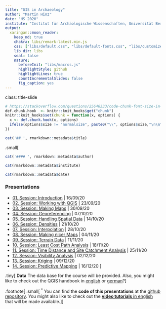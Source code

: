 ```yaml
---
title: "GIS in Archaeology"
author: "Martin Hinz"
date: "HS 2020"
institute: "Institut für Archäologische Wissenschaften, Universität Bern"
output:
  xaringan::moon_reader:
    keep_md: true
    chakra: libs/remark-latest.min.js
    css: ["libs/default.css", "libs/default-fonts.css", "libs/customize.css"]
    lib_dir: libs
    seal: false
    nature:
      beforeInit: "libs/macros.js"
      highlightStyle: github
      highlightLines: true
      countIncrementalSlides: false
      fig_caption: yes
---
```

class: title-slide
```r
# https://stackoverflow.com/questions/25646333/code-chunk-font-size-in-rmarkdown-with-knitr-and-latex
def.chunk.hook  <- knitr::knit_hooks$get("chunk")
knitr::knit_hooks$set(chunk = function(x, options) {
  x <- def.chunk.hook(x, options)
  ifelse(options$size != "normalsize", paste0("\\", options$size,"\n\n", x, "\n\n \\normalsize"), x)
})
```

```r
cat('## ', rmarkdown::metadata$title)
```
.small[
```r
cat('#### ', rmarkdown::metadata$author)
```

```r
cat(rmarkdown::metadata$institute)
```

```r
cat(rmarkdown::metadata$date)
```

### Presentations

- [01\. Session: Introduction](01) | 16/09/20
- [02\. Session: Working with QGIS](02) | 23/09/20
- [03\. Session: Making Maps](03) | 30/09/20
- [04\. Session: Georeferencing](04) | 07/10/20
- [05\. Session: Handling Spatial Data](05) | 14/10/20
- [06\. Session: Densities](06) | 21/10/20
- [07\. Session: Interpolation](07) | 28/10/20
- [08\. Session: Making nicer Maps](08) | 04/11/20
- [09\. Session: Terrain Data](09) | 11/11/20
- [10\. Session: Least Cost Path Analysis](10) | 18/11/20
- [11\. Session: Time Distance and Site Catchment Analysis](11) | 25/11/20
- [12\. Session: Visibility Analysis](12) | 02/12/20
- [13\. Session: Kriging](13) | 09/12/20
- [14\. Session: Predictive Mapping](14) | 16/12/20
]

.tiny[
**Data**
The data base for the course will be provided. Also, you might like to check out the QGIS handbook in [english](https://docs.qgis.org/3.10/en/docs/user_manual/) or [german](https://docs.qgis.org/3.10/de/docs/user_manual/)?
]

.footnote[
.small[
<sup>\*</sup> You can find the **code of this presentations** at the [github repository](https://github.com/MartinHinz/gia_hs_2020). You might also like to check out the [**video tutorials** in english](https://tube.switch.ch/channels/62b80b1c) that will be made available.
]
]

